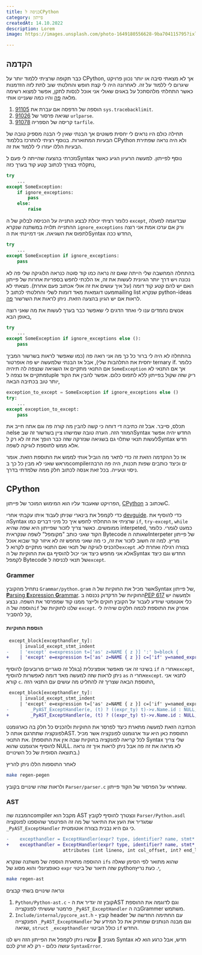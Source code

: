 ```yaml
---
title: כניסה לCPython
category: פייתון
createdAt: 14.10.2022
description: Lorem
image: https://images.unsplash.com/photo-1649180556628-9ba704115795?ixlib=rb-1.2.1&ixid=MnwxMjA3fDB8MHxwaG90by1wYWdlfHx8fGVufDB8fHx8&auto=format&fit=crop&w=1162&q=80

---
```


## הקדמה

כבר תקופה שרציתי ללמוד יותר על
CPython,
אך לא מצאתי סיבה או יותר נכוון פרויקט שיגרום לי ללמוד על זה.
לאחרונה היה לי קצת חופש והחלטתי שוב לתת לזה הזדמנות כאשר התחלתי מלהסתכל על באגים שאולי אני אוכל לנסות לתקן, אפשר למצוא רשימה מלאה
[פה](https://bugs.python.org/)
והיו כמה שעניינו אותי.

1. [91105](https://github.com/python/cpython/issues/91105) הוספה של הדפסה אם עברת את `sys.tracebacklimit`.
2. [91026](https://github.com/python/cpython/issues/91026) שגיאה פרסור של `urlparse`.
3. [91078](https://github.com/python/cpython/issues/91078) קריסה של הספריה `tarfile`.

תחילה כולם היו נראים לי יחסית פשוטים אך הבנתי שאין לי הבנה מספיק טובה של הבעיות המתוארות. בנוסף רציתי להתרכז בללמוד
CPython
ולא היה נראה שפתירת הבעיות הללו יעזרו לי ללמוד את זה.


נזכרתי בהצעה שהייתה לי פעם 
לSyntax
נוסף לפייתון. למעשה הרעיון הגיע כאשר נתקלתי בצורך לכתוב קטע קוד בערך כזה,

```python
try
    ...
except SomeException:
    if ignore_exceptions:
        pass
    else:
        raise
```
כלומר רציתי יכולת לבצע התנייה על הכניסה לבלוק של ה
`except`,
שבדוגמה למעלה ההתנייה תלויה במשתנה שנקרא
`ignore_exceptions`
ורק אם ערכו אמת אני רוצה לתפוס את השגיאה.
אני דמיינתי את
הSyntax
החדש ככה,

```python
try
    ...
except SomeException if ignore_exceptions:
    pass
```

בהתחלה המחשבה שלי הייתה שאם זה נראה כמו קוד סוטה כנראה הלוגיקה שלי פה לא נכונה ויש דרך יותר הגיונית לעשות את זה,
אז הלכתי לחפש בספריות אחרות של פייתון האם יש להם קטע קוד דומה (על איך עושים את זה אולי אכתוב פעם אחרת).
מצאתי לא מעט דוגמאות מאד דומות לשלי והחלטתי לכתוב
לmailing list
שנקרא
python-ideas
לראות אם יש הגיון בהצעה הזאת.
ניתן לראות את השרשור
[פה](https://mail.python.org/archives/list/python-ideas@python.org/thread/XHT2JH5PCS73YC2PIX27MJSZY6XVE53V/#YH7A4GDAJYPG7EIRBCO5U2ESZ2IVYGUE).


אנשים נחמדים ענו לי ואחד הדגים לי שאפשר כבר בערך לעשות את מה שאני רוצה באופן הבא,
```python
try
    ...
except SomeException if ignore_exceptions else ():
    pass
```
בהתחלה לא היה לי ברור כל כך מה אני רואה פה (כמו שאפשר לראות בשרשור המביך יחסית את התלהבות שלי),
אבל אז הבנתי שלמעשה יש פה אופרטור
ternary if.
כלומר אם התנאי מתקיים אז השגיאה שנצפה לה תיהיה 
`SomeException`
אך אם התנאי לא מתקיים אז נצפה 
לtuple
ריק שזה שקול בפייתון ללא לתפוס כלום.
אפשר להבין את הקוד יותר טוב בכתיבה הבאה,

```python
exception_to_except = SomeException if ignore_exceptions else ()
try:
    ...
except exception_to_except:
    pass
```
תכלס, סייבר. אבל זה כתיבה די דוחה כי קשה להבין מה קורה פה וגם אתה חייב את
הelse
המוזר הזה. הערה טובה שמישהו ציין בשרשור זה
שבSyntax
החדש יהיה אפשר לעשות תנאי שתלוי גם בשגיאה שנזרקה שזה כבר הופך את זה לא רק
לSyntax 
חדש אלא ממש לתוספת לוגיקה לשפה.

אז כל ההקדמה הזאת זה כדי לתאר מה הוביל אותי לממש את התוספת הזאת. אומר מראש שאני לא מבין כל כך
בcompilerים
וכיצד כותבים שפות תכנות, היה פה הרבה ניסוי וטעייה.
בכל זאת אנסה לכתוב חלק ממה שלמדתי בדרך.

## CPython
הפרויקט שאעבוד עליו הוא המימוש המוכר של פייתון,
[CPython](https://github.com/python/cpython)
שכתוב
בC.

כדי לקמפל את בינארי שניתן לעבוד איתו עקבתי אחרי
[devguide](https://devguide.python.org/).
כדי להוסיף את
הSyntax
שרציתי אז התחלתי לחפש איך כל מיני דברים כמו
`if`, `try-except`, `while`
ממומשים.
כאשר צריך לזכור שפייתון היא שפה שהיא
interpeted,
כמעט לגמרי.
כלומר הקוד שאני כותב "מקומפל" לשפה שנקראית
Bytecode
שאותה
הInterpeter
של פייתון מריץ.
למה זה חשוב לזכור את זה, כי מה שאני מחפש זה לא איזור קוד שבוא אוכל להכניס לוגיקה של תנאי ואם התנאי מתקיים לקרוא 
ל`except`
בצורה רגילה ואחרת לא.
אלא אני מחפש כיצד אני יכול להוסיף גם את החוקיות של
הSyntax
החדש וגם כיצד לקמפל
Bytecode
של תנאי לכניסה
ל`except`.

### Grammer
נתחיל מהקובץ
`Grammar/python.gram`
אשר מכיל את החוקיות של
הSyntax של פייתון,
[**P**arsing **E**xpression **G**rammar](https://en.wikipedia.org/wiki/Parsing_expression_grammar).
החוקיות של הדקדוק נכנסה
ב[PEP 617](https://peps.python.org/pep-0617/)
ולמעשה יש כלי אוטומטי שיודע לעבור על הקובץ חוקים ולייצר ממנו קוד שמפרסר את השפה.
נבצע הוספה של
ה`if`
שלנו לחוקיות של
`except`. אפרק את התוספת לכמה חלקים שיהיה לי קל להסביר,

#### הוספת החוקיות

```diff
 except_block[excepthandler_ty]:
     | invalid_except_stmt_indent
-    | 'except' e=expression t=['as' z=NAME { z }] ':' b=block {
+    | 'except' e=expression t=['as' z=NAME { z }] c=['if' y=named_expression { y }]  ':' b=block {
```
בשינוי זה אני מאפשר אופצינלית
(בגלל זה סוגריים מרובעים)
להוסיף
`if`
אחרי
ה`except`,
ניתן לראות שזה למעשה מאד דומה לאפשרות להוסיף
`as`
אחרי
ה`except`.
לתנאי אני קורא `c`.
התוספת הבאה שצריך זה להחליט מה עושים עם התנאי הזה,

```diff
 except_block[excepthandler_ty]:
     | invalid_except_stmt_indent
     | 'except' e=expression t=['as' z=NAME { z }] c=['if' y=named_expression { y }]  ':' b=block {
-        _PyAST_ExceptHandler(e, (t) ? ((expr_ty) t)->v.Name.id : NULL, b, EXTRA) }
+        _PyAST_ExceptHandler(e, (t) ? ((expr_ty) t)->v.Name.id : NULL, b, c, EXTRA) }
```
הכתיבה הזאת למעשה מתארת כיצד לפרסר את החוקיות ולהכניס כל חלק בה כארגומנט לפונקציה שתתרגם אותה
לAST. 
התוספת כאן היא עוד ארגומנט לפונקציה אשר מכיל את התנאי.
(לכל קריאה לפונקציה בחוקיות שבה אין את התוספת Syntax שלי צריך להוסיף ארגומנט שהוא NULL. לא מראה את זה פה אבל ניתן לראות איך זה נראה בתוצאה הסופית של כל השינויים.)

לאחר התוספות הללו ניתן להריץ
```bash
make regen-pegen
```
ולראות שהיו שינויים בקובץ `Parser/parser.c` שאחראי על הפרסור של הקוד פייתון.


### AST
המבנה
שהcompiler
מקבל הוא
AST 
ונצטרך להוסיף לקובץ
`Parser/Python.asdl`
שמגדיר את העץ את התיאור של מה זה הפרטמר שהוספנו לפונקציה 
`_PyAST_ExceptHandler`
כי גם היא נבנית בצורה אוטומטית.

```diff
-    excepthandler = ExceptHandler(expr? type, identifier? name, stmt* body)
+    excepthandler = ExceptHandler(expr? type, identifier? name, stmt* body, expr? ifs)
                     attributes (int lineno, int col_offset, int? end_lineno, int? end_col_offset)
```
ההוספה מתארת הוספה של משתנה שנקרא
`ifs`
שהוא מתואר לפי הסימן שאלה כאופציונלי והוא מסוג של
`expr`
שזה תיאור של ביטוי
pythonי.
כעת נריץ,
```bash
make regen-ast
```
ונראה שינויים בשתי קבצים
1. `Python/Python-ast.c` - קובץ זה יגדיר את הAST וגם לדוגמה את ההוספת פרמטר שעשיתי לפונקצייה `_PyAST_ExceptHandler` בה הGrammer משתמש.
2. `Include/internal/pycore_ast.h` - קובץ header עם החתימה החדשה של הפונקצייה `_PyAST_ExceptHandler` וגם מבנה הנותנים שמחזיק את כל המידע של שגיאה, `struct _excepthandler` כולל הביטוי `if` החדש.

מגניב 🎉 עכשיו ניתן לקמפל את הפייתון הזה ויש לנו
Syntax
חדש, אבל כרגע הוא לא עושה כלום - רק לא זורק לכם
`SyntaxError`.

